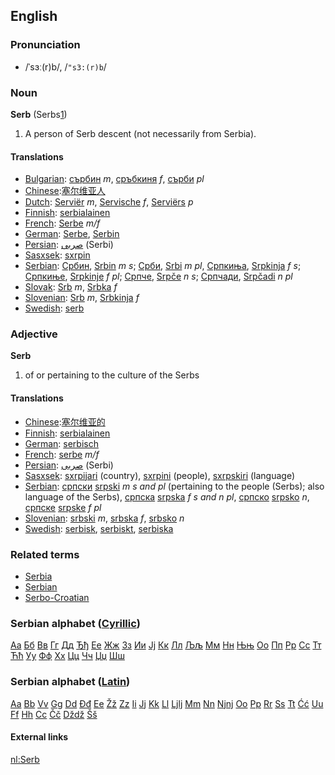 ==English==
===Pronunciation===
*/ˈsɜː(r)b/, /<tt>"s3:(r)b</tt>/

===Noun===
'''Serb''' (Serbs[http://en.wikipedia.org/wiki/Serbs])

# A person of Serb descent (not necessarily from Serbia).

====Translations====
*[[Bulgarian]]: [[сърбин]] ''m'', [[сръбкиня]] ''f'', [[сърби]] ''pl''
*[[Chinese]]:[[塞尔维亚人]]
*[[Dutch]]: [[Serviër]] ''m'', [[Servische]] ''f'', [[Serviërs]] ''p''
*[[Finnish]]: [[serbialainen]]
*[[French]]: [[Serbe]] ''m/f''
*[[German]]: [[Serbe]], [[Serbin]]
*[[Persian]]: [[صربی]] (Serbi)
*[[Sasxsek]]: [[sxrpin]]
*[[Serbian]]: [[Србин]], [[Srbin]] ''m s''; [[Срби]], [[Srbi]] ''m pl'', [[Српкиња]], [[Srpkinja]] ''f s''; [[Српкиње]], [[Srpkinje]] ''f pl''; [[Српче]], [[Srpče]] ''n s''; [[Српчади]], [[Srpčadi]] ''n pl''
*[[Slovak]]: [[Srb]] ''m'', [[Srbka]] ''f''
*[[Slovenian]]: [[Srb]] ''m'', [[Srbkinja]] ''f''
*[[Swedish]]: [[serb]]

===Adjective===
'''Serb'''

# of or pertaining to the culture of the Serbs

====Translations====
*[[Chinese]]:[[塞尔维亚的]]
*[[Finnish]]: [[serbialainen]]
*[[German]]: [[serbisch]]
*[[French]]: [[serbe]] ''m/f''
*[[Persian]]: [[صربی]] (Serbi)
*[[Sasxsek]]: [[sxrpijari]] (country), [[sxrpini]] (people), [[sxrpskiri]] (language)
*[[Serbian]]: [[српски]] [[srpski]] ''m s and pl'' (pertaining to the people (Serbs); also language of the Serbs), [[српска]] [[srpska]] ''f s and n pl'', [[српско]] [[srpsko]] ''n'', [[српске]] [[srpske]] ''f pl''
*[[Slovenian]]: [[srbski]] ''m'', [[srbska]] ''f'', [[srbsko]] ''n''
*[[Swedish]]: [[serbisk]], [[serbiskt]], [[serbiska]]

===Related terms===
*[[Serbia]]
*[[Serbian]]
*[[Serbo-Croatian]]

===Serbian alphabet ([[w:Cyrillic|Cyrillic]])===
[[А|Аа]] [[Б|Бб]] [[В|Вв]] [[Г|Гг]] [[Д|Дд]] [[Ђ|Ђђ]] [[Е|Ее]] [[Ж|Жж]] [[З|Зз]] [[И|Ии]] [[Ј|Јј]] [[К|Кк]] [[Л|Лл]] [[Љ|Љљ]] [[М|Мм]] [[Н|Нн]] [[Њ|Њњ]] [[О|Оо]] [[П|Пп]] [[Р|Рр]] [[С|Сс]] [[Т|Тт]] [[Ћ|Ћћ]] [[У|Уу]] [[Ф|Фф]] [[Х|Хх]] [[Ц|Цц]] [[Ч|Чч]] [[Џ|Џџ]] [[Ш|Шш]]  

===Serbian alphabet ([[w:Latin|Latin]])===
[[A|Аа]] [[B|Bb]] [[V|Vv]] [[G|Gg]] [[D|Dd]] [[Ð|Ðđ]] [[E|Ee]] [[Ž|Žž]] [[Z|Zz]] [[I|Ii]] [[Ј|Јј]] [[K|Kk]] [[L|Ll]] [[Lj|Ljlj]] [[M|Mm]] [[N|Nn]] [[Nj|Njnj]] [[O|Oo]] [[P|Pp]] [[R|Rr]] [[S|Ss]] [[T|Tt]] [[Ć|Ćć]] [[U|Uu]] [[F|Ff]] [[H|Hh]] [[C|Cc]] [[Č|Čč]] [[Dž|Dždž]] [[Š|Šš]]  

====External links====
{{interwiktionary|code=sr}}

[[nl:Serb]]